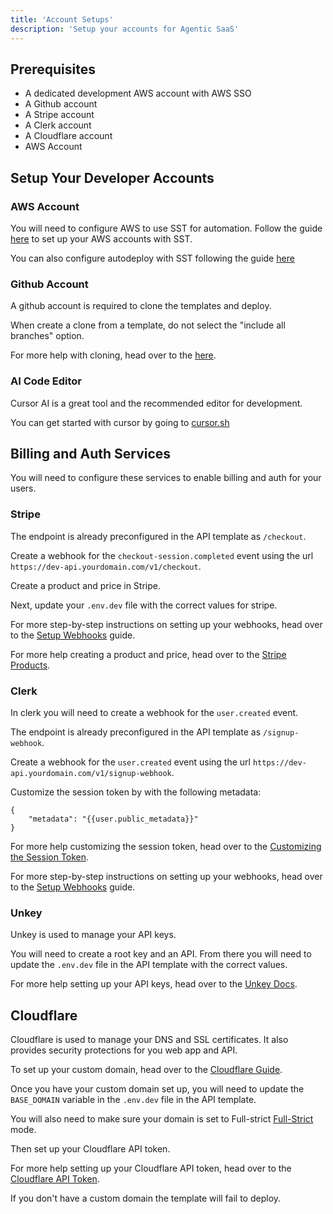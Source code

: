 ```yaml
---
title: 'Account Setups'
description: 'Setup your accounts for Agentic SaaS'
---
```


## Prerequisites

- A dedicated development AWS account with AWS SSO
- A Github account
- A Stripe account
- A Clerk account
- A Cloudflare account
- AWS Account 


## Setup Your Developer Accounts


### AWS Account

You will need to configure AWS to use SST for automation. Follow the guide [here](https://sst.dev/docs/aws-accounts) to set up your AWS accounts with SST.

You can also configure autodeploy with SST following the guide [here](https://sst.dev/docs/reference/config/#console-autodeploy)

### Github Account

A github account is required to clone the templates and deploy. 

When create a clone from a template, do not select the "include all branches" option. 

For more help with cloning, head over to the [here](https://docs.github.com/en/repositories/creating-and-managing-repositories/creating-a-repository-from-a-template#creating-a-repository-from-a-template).

### AI Code Editor 

Cursor AI is a great tool and the recommended editor for development. 

You can get started with cursor by going to [cursor.sh](https://cursor.sh/)

## Billing and Auth Services 

You will need to configure these services to enable billing and auth for your users.

### Stripe

The endpoint is already preconfigured in the API template as `/checkout`. 

Create a webhook for the `checkout-session.completed` event using the url `https://dev-api.yourdomain.com/v1/checkout`. 

Create a product and price in Stripe. 

Next, update your `.env.dev` file with the correct values for stripe.

For more step-by-step instructions on setting up your webhooks, head over to the [Setup Webhooks](/self-hosting/guides/setup-webhooks) guide.

For more help creating a product and price, head over to the [Stripe Products](https://support.stripe.com/questions/how-to-create-products-and-prices).

### Clerk

In clerk you will need to create a webhook for the `user.created` event. 

The endpoint is already preconfigured in the API template as `/signup-webhook`.

Create a webhook for the `user.created` event using the url `https://dev-api.yourdomain.com/v1/signup-webhook`.

Customize the session token by with the following metadata: 

```
{
	"metadata": "{{user.public_metadata}}"
}
```
For more help customizing the session token, head over to the [Customizing the Session Token](https://clerk.com/docs/backend-requests/making/custom-session-token).

For more step-by-step instructions on setting up your webhooks, head over to the [Setup Webhooks](/self-hosting/guides/setup-webhooks) guide.

### Unkey

Unkey is used to manage your API keys. 

You will need to create a root key and an API. From there you will need to update the `.env.dev` file in the API template with the correct values.

For more help setting up your API keys, head over to the [Unkey Docs](https://www.unkey.com/docs/quickstart/onboarding/onboarding-api).

## Cloudflare

Cloudflare is used to manage your DNS and SSL certificates. It also provides security protections for you web app and API.

To set up your custom domain, head over to the [Cloudflare Guide](/guides/add-custom-domain).


Once you have your custom domain set up, you will need to update the `BASE_DOMAIN` variable in the `.env.dev` file in the API template.

You will also need to make sure your domain is set to Full-strict [Full-Strict](https://developers.cloudflare.com/ssl/origin-configuration/ssl-modes/full-strict/) mode.

Then set up your Cloudflare API token. 

For more help setting up your Cloudflare API token, head over to the [Cloudflare API Token](https://developers.cloudflare.com/fundamentals/api/get-started/create-token/).

<Note>
  If you don't have a custom domain the template will fail to deploy. 
</Note>